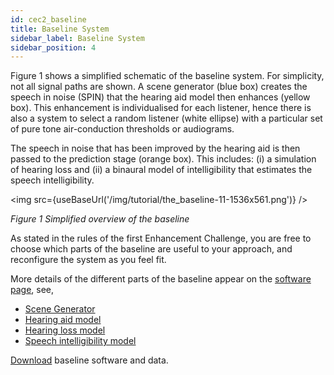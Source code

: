 ```yaml
---
id: cec2_baseline
title: Baseline System
sidebar_label: Baseline System
sidebar_position: 4
---
```




Figure 1 shows a simplified schematic of the baseline system. For simplicity, not all signal paths are shown. A scene generator (blue box) creates the speech in noise (SPIN) that the hearing aid model then enhances (yellow box). This enhancement is individualised for each listener, hence there is also a system to select a random listener (white ellipse) with a particular set of pure tone air-conduction thresholds or audiograms.

The speech in noise that has been improved by the hearing aid is then passed to the prediction stage (orange box). This includes: (i) a simulation of hearing loss and (ii) a binaural model of intelligibility that estimates the speech intelligibility.

<img src={useBaseUrl('/img/tutorial/the_baseline-11-1536x561.png')} />

*Figure 1 Simplified overview of the baseline*

As stated in the rules of the first Enhancement Challenge, you are free to choose which parts of the baseline are useful to your approach, and reconfigure the system as you feel fit.

More details of the different parts of the baseline appear on the [software page](./cec2_software), see,

- [Scene Generator](./cec2_software#a-scene-generator)
- [Hearing aid model](./cec2_software#b-baseeline-hearing-aid-processor)
- [Hearing loss model](./cec2_software#d-hearing-loss-model)
- [Speech intelligibility model](./cec2_software#e-speech-intelligibility-model)

[Download](./cec2_download) baseline software and data.
